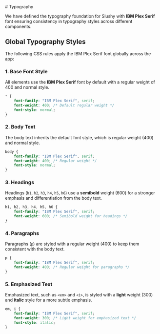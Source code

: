 
<Meta title="Foundations/Typography" />

<Unstyled>
# Typography

We have defined the typography foundation for Slushy with **IBM Plex Serif** font ensuring consistency in typography styles across different components.

## Global Typography Styles

The following CSS rules apply the IBM Plex Serif font globally across the app:

### 1. **Base Font Style**
All elements use the **IBM Plex Serif** font by default with a regular weight of 400 and normal style.

```css
* {
    font-family: "IBM Plex Serif", serif;
    font-weight: 400; /* Default regular weight */
    font-style: normal;
}
```

### 2. **Body Text**
The body text inherits the default font style, which is regular weight (400) and normal style.

```css
body {
    font-family: "IBM Plex Serif", serif;
    font-weight: 400; /* Regular weight */
    font-style: normal;
}
```

### 3. **Headings**
Headings (`h1`, `h2`, `h3`, `h4`, `h5`, `h6`) use a **semibold** weight (600) for a stronger emphasis and differentiation from the body text.

```css
h1, h2, h3, h4, h5, h6 {
    font-family: "IBM Plex Serif", serif;
    font-weight: 600; /* Semibold weight for headings */
}
```

### 4. **Paragraphs**
Paragraphs (`p`) are styled with a regular weight (400) to keep them consistent with the body text.

```css
p {
    font-family: "IBM Plex Serif", serif;
    font-weight: 400; /* Regular weight for paragraphs */
}
```

### 5. **Emphasized Text**
Emphasized text, such as `<em>` and `<i>`, is styled with a **light** weight (300) and **italic** style for a more subtle emphasis.

```css
em, i {
    font-family: "IBM Plex Serif", serif;
    font-weight: 300; /* Light weight for emphasized text */
    font-style: italic;
}
```
</Unstyled>

